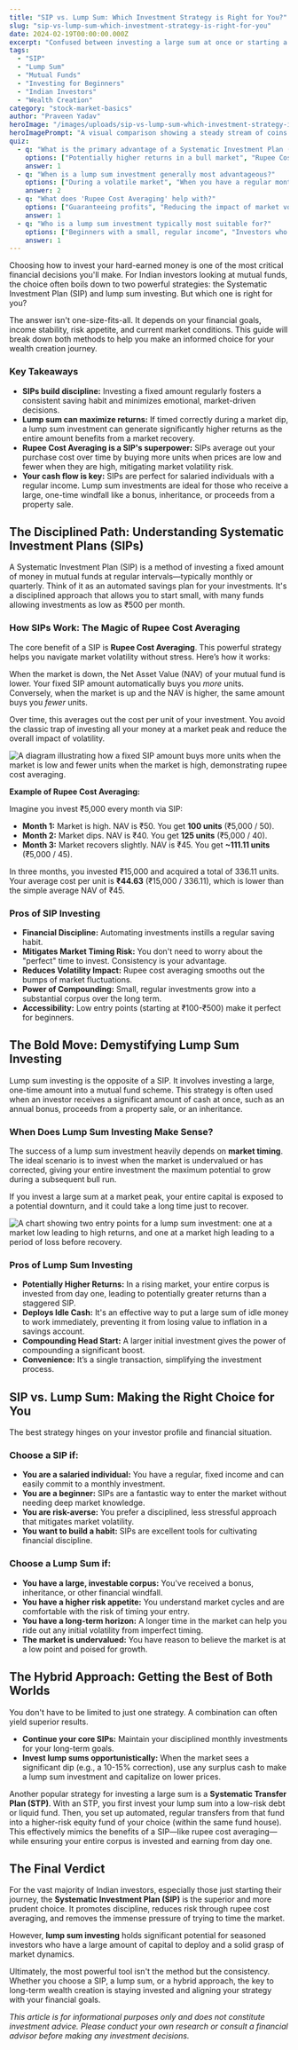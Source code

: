 ```yaml
---
title: "SIP vs. Lump Sum: Which Investment Strategy is Right for You?"
slug: "sip-vs-lump-sum-which-investment-strategy-is-right-for-you"
date: 2024-02-19T00:00:00.000Z
excerpt: "Confused between investing a large sum at once or starting a monthly SIP? This guide breaks down the pros and cons of both SIP and lump sum investing to help you choose the best strategy for your financial goals in India."
tags:
  - "SIP"
  - "Lump Sum"
  - "Mutual Funds"
  - "Investing for Beginners"
  - "Indian Investors"
  - "Wealth Creation"
category: "stock-market-basics"
author: "Praveen Yadav"
heroImage: "/images/uploads/sip-vs-lump-sum-which-investment-strategy-is-right-for-you/hero-image.jpg"
heroImagePrompt: "A visual comparison showing a steady stream of coins flowing into a plant for SIP and a single large bag of money being planted for a lump sum, representing two different investment strategies."
quiz:
  - q: "What is the primary advantage of a Systematic Investment Plan (SIP)?"
    options: ["Potentially higher returns in a bull market", "Rupee Cost Averaging", "A one-time investment process"]
    answer: 1
  - q: "When is a lump sum investment generally most advantageous?"
    options: ["During a volatile market", "When you have a regular monthly income", "When the market is low and expected to rise"]
    answer: 2
  - q: "What does 'Rupee Cost Averaging' help with?"
    options: ["Guaranteeing profits", "Reducing the impact of market volatility", "Timing the market perfectly"]
    answer: 1
  - q: "Who is a lump sum investment typically most suitable for?"
    options: ["Beginners with a small, regular income", "Investors who have received a large, one-time amount like a bonus or inheritance", "Those who are afraid of market risks"]
    answer: 1
---
```


Choosing how to invest your hard-earned money is one of the most critical financial decisions you'll make. For Indian investors looking at mutual funds, the choice often boils down to two powerful strategies: the Systematic Investment Plan (SIP) and lump sum investing. But which one is right for you?

The answer isn't one-size-fits-all. It depends on your financial goals, income stability, risk appetite, and current market conditions. This guide will break down both methods to help you make an informed choice for your wealth creation journey.

### Key Takeaways

*   **SIPs build discipline:** Investing a fixed amount regularly fosters a consistent saving habit and minimizes emotional, market-driven decisions.
*   **Lump sum can maximize returns:** If timed correctly during a market dip, a lump sum investment can generate significantly higher returns as the entire amount benefits from a market recovery.
*   **Rupee Cost Averaging is a SIP's superpower:** SIPs average out your purchase cost over time by buying more units when prices are low and fewer when they are high, mitigating market volatility risk.
*   **Your cash flow is key:** SIPs are perfect for salaried individuals with a regular income. Lump sum investments are ideal for those who receive a large, one-time windfall like a bonus, inheritance, or proceeds from a property sale.

## The Disciplined Path: Understanding Systematic Investment Plans (SIPs)

A Systematic Investment Plan (SIP) is a method of investing a fixed amount of money in mutual funds at regular intervals—typically monthly or quarterly. Think of it as an automated savings plan for your investments. It's a disciplined approach that allows you to start small, with many funds allowing investments as low as ₹500 per month.

### How SIPs Work: The Magic of Rupee Cost Averaging

The core benefit of a SIP is **Rupee Cost Averaging**. This powerful strategy helps you navigate market volatility without stress. Here’s how it works:

When the market is down, the Net Asset Value (NAV) of your mutual fund is lower. Your fixed SIP amount automatically buys you *more* units. Conversely, when the market is up and the NAV is higher, the same amount buys you *fewer* units.

Over time, this averages out the cost per unit of your investment. You avoid the classic trap of investing all your money at a market peak and reduce the overall impact of volatility.

![A diagram illustrating how a fixed SIP amount buys more units when the market is low and fewer units when the market is high, demonstrating rupee cost averaging.](/images/uploads/sip-vs-lump-sum-which-investment-strategy-is-right-for-you/rupee-cost-averaging.png)

**Example of Rupee Cost Averaging:**

Imagine you invest ₹5,000 every month via SIP:

*   **Month 1:** Market is high. NAV is ₹50. You get **100 units** (₹5,000 / 50).
*   **Month 2:** Market dips. NAV is ₹40. You get **125 units** (₹5,000 / 40).
*   **Month 3:** Market recovers slightly. NAV is ₹45. You get **~111.11 units** (₹5,000 / 45).

In three months, you invested ₹15,000 and acquired a total of 336.11 units. Your average cost per unit is **₹44.63** (₹15,000 / 336.11), which is lower than the simple average NAV of ₹45.

### Pros of SIP Investing

*   **Financial Discipline:** Automating investments instills a regular saving habit.
*   **Mitigates Market Timing Risk:** You don't need to worry about the "perfect" time to invest. Consistency is your advantage.
*   **Reduces Volatility Impact:** Rupee cost averaging smooths out the bumps of market fluctuations.
*   **Power of Compounding:** Small, regular investments grow into a substantial corpus over the long term.
*   **Accessibility:** Low entry points (starting at ₹100-₹500) make it perfect for beginners.

## The Bold Move: Demystifying Lump Sum Investing

Lump sum investing is the opposite of a SIP. It involves investing a large, one-time amount into a mutual fund scheme. This strategy is often used when an investor receives a significant amount of cash at once, such as an annual bonus, proceeds from a property sale, or an inheritance.

### When Does Lump Sum Investing Make Sense?

The success of a lump sum investment heavily depends on **market timing**. The ideal scenario is to invest when the market is undervalued or has corrected, giving your entire investment the maximum potential to grow during a subsequent bull run.

If you invest a large sum at a market peak, your entire capital is exposed to a potential downturn, and it could take a long time just to recover.

![A chart showing two entry points for a lump sum investment: one at a market low leading to high returns, and one at a market high leading to a period of loss before recovery.](/images/uploads/sip-vs-lump-sum-which-investment-strategy-is-right-for-you/lump-sum-timing.png)

### Pros of Lump Sum Investing

*   **Potentially Higher Returns:** In a rising market, your entire corpus is invested from day one, leading to potentially greater returns than a staggered SIP.
*   **Deploys Idle Cash:** It's an effective way to put a large sum of idle money to work immediately, preventing it from losing value to inflation in a savings account.
*   **Compounding Head Start:** A larger initial investment gives the power of compounding a significant boost.
*   **Convenience:** It’s a single transaction, simplifying the investment process.

## SIP vs. Lump Sum: Making the Right Choice for You

The best strategy hinges on your investor profile and financial situation.

### Choose a SIP if:

*   **You are a salaried individual:** You have a regular, fixed income and can easily commit to a monthly investment.
*   **You are a beginner:** SIPs are a fantastic way to enter the market without needing deep market knowledge.
*   **You are risk-averse:** You prefer a disciplined, less stressful approach that mitigates market volatility.
*   **You want to build a habit:** SIPs are excellent tools for cultivating financial discipline.

### Choose a Lump Sum if:

*   **You have a large, investable corpus:** You've received a bonus, inheritance, or other financial windfall.
*   **You have a higher risk appetite:** You understand market cycles and are comfortable with the risk of timing your entry.
*   **You have a long-term horizon:** A longer time in the market can help you ride out any initial volatility from imperfect timing.
*   **The market is undervalued:** You have reason to believe the market is at a low point and poised for growth.

## The Hybrid Approach: Getting the Best of Both Worlds

You don't have to be limited to just one strategy. A combination can often yield superior results.

*   **Continue your core SIPs:** Maintain your disciplined monthly investments for your long-term goals.
*   **Invest lump sums opportunistically:** When the market sees a significant dip (e.g., a 10-15% correction), use any surplus cash to make a lump sum investment and capitalize on lower prices.

Another popular strategy for investing a large sum is a **Systematic Transfer Plan (STP)**. With an STP, you first invest your lump sum into a low-risk debt or liquid fund. Then, you set up automated, regular transfers from that fund into a higher-risk equity fund of your choice (within the same fund house). This effectively mimics the benefits of a SIP—like rupee cost averaging—while ensuring your entire corpus is invested and earning from day one.

## The Final Verdict

For the vast majority of Indian investors, especially those just starting their journey, the **Systematic Investment Plan (SIP)** is the superior and more prudent choice. It promotes discipline, reduces risk through rupee cost averaging, and removes the immense pressure of trying to time the market.

However, **lump sum investing** holds significant potential for seasoned investors who have a large amount of capital to deploy and a solid grasp of market dynamics.

Ultimately, the most powerful tool isn't the method but the consistency. Whether you choose a SIP, a lump sum, or a hybrid approach, the key to long-term wealth creation is staying invested and aligning your strategy with your financial goals.

*This article is for informational purposes only and does not constitute investment advice. Please conduct your own research or consult a financial advisor before making any investment decisions.*